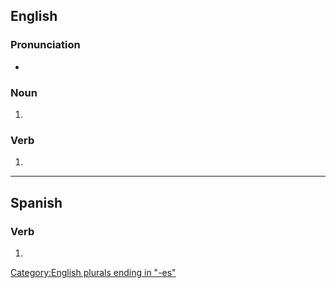 ==English==

===Pronunciation===
* {{IPA|/ˈɛksɪz/|lang=en}}

===Noun===
{{head|en|noun plural form}}

# {{plural of|ex|lang=en}}

===Verb===
{{head|en|verb form}}

# {{en-third-person singular of|ex}}

[[Category:English plurals ending in "-es"]]

----

==Spanish==

===Verb===
{{head|es|verb form}}

# {{es-verb form of|ending=ir|mood=indicative|tense=present|pers=2|formal=no|number=singular|exir}}